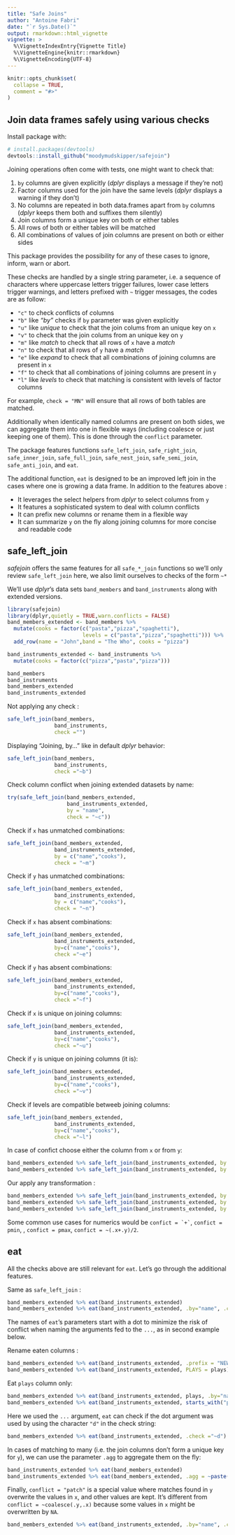 ```yaml
---
title: "Safe Joins"
author: "Antoine Fabri"
date: "`r Sys.Date()`"
output: rmarkdown::html_vignette
vignette: >
  %\VignetteIndexEntry{Vignette Title}
  %\VignetteEngine{knitr::rmarkdown}
  %\VignetteEncoding{UTF-8}
---
```


```r
knitr::opts_chunk$set(
  collapse = TRUE,
  comment = "#>"
)
```

## Join data frames safely using various checks

Install package with:

```r
# install.packages(devtools)
devtools::install_github("moodymudskipper/safejoin")
```

Joining operations often come with tests, one might want to check that:

 1. `by` columns are given explicitly (*dplyr* displays a message if 
   they're not)
 2. Factor columns used for the join have the same levels (*dplyr* displays a
   warning if they don't)
 3. No columns are repeated in both data.frames apart from `by` columns
   (*dplyr* keeps them both and suffixes them silently)
 4. Join columns form a unique key on both or either tables
 5. All rows of both or either tables will be matched
 6. All combinations of values of join columns are present on both or either sides
 
This package provides the possibility for any of these cases to ignore, inform,
warn or abort. 

These checks are handled by a single string parameter, i.e. a sequence of
characters where uppercase letters trigger failures, lower case letters trigger
warnings, and letters prefixed with `~` trigger messages, the codes are as follow:

* `"c"` to check *c*onflicts of *c*olumns
* `"b"` like *"by"* checks if `by` parameter was given explicitly
* `"u"` like *unique* to check that the join colums from an unique key on `x`
* `"v"` to check that the join colums from an unique key on `y`
* `"m"` like *match* to check that all rows of `x` have a _match_
* `"n"` to check that all rows of `y` have a _match_
* `"e"` like *expand* to check that all combinations of joining columns are present in `x`
* `"f"`  to check that all combinations of joining columns are present in `y`
* `"l"`  like *levels* to check that matching is consistent with levels of factor columns

For example, `check = "MN"` will ensure that all rows of both tables are matched.

Additionally when identically named columns are present on both
sides, we can aggregate them into one in flexible ways (including coalesce or
just keeping one of them). This is done through the `conflict` parameter.

The package features functions `safe_left_join`, `safe_right_join`, 
`safe_inner_join`,  `safe_full_join`, `safe_nest_join`,  `safe_semi_join`, 
`safe_anti_join`, and `eat`.

The additional function, `eat`
is designed to be an improved left join in the cases where one is growing a 
data frame. In addition to the features above :

* It leverages the select helpers from *dplyr* to select columns from `y`
* It features a sophisticated system to deal with column conflicts
* It can prefix new columns or rename them in a flexible way
* It can summarize `y` on the fly along joining columns for more concise and
readable code

## safe_left_join

*safejoin* offers the same features for all `safe_*_join` functions so we'll
only review `safe_left_join` here, we also limit ourselves to checks of the form
`~*`

We'll use *dplyr*'s data sets `band_members` and `band_instruments` along with
extended versions.

```r
library(safejoin)
library(dplyr,quietly = TRUE,warn.conflicts = FALSE)
band_members_extended <- band_members %>%
  mutate(cooks = factor(c("pasta","pizza","spaghetti"),
                        levels = c("pasta","pizza","spaghetti"))) %>%
  add_row(name = "John",band = "The Who", cooks = "pizza")

band_instruments_extended <- band_instruments %>%
  mutate(cooks = factor(c("pizza","pasta","pizza")))

band_members
band_instruments
band_members_extended
band_instruments_extended
```

Not applying any check :

```r
safe_left_join(band_members,
               band_instruments,
               check ="")
```

Displaying "Joining, by..." like in default *dplyr* behavior:

```r
safe_left_join(band_members,
               band_instruments,
               check ="~b")
```

Check column conflict when joining extended datasets by name:

```r
try(safe_left_join(band_members_extended,
                   band_instruments_extended,
                   by = "name",
                   check = "~c"))
```

Check if `x` has unmatched combinations:

```r
safe_left_join(band_members_extended,
               band_instruments_extended,
               by = c("name","cooks"),
               check = "~m")
```

Check if `y` has unmatched combinations:

```r
safe_left_join(band_members_extended,
               band_instruments_extended,
               by = c("name","cooks"),
               check = "~n")
```

Check if `x` has absent combinations:

```r
safe_left_join(band_members_extended,
               band_instruments_extended,
               by=c("name","cooks"),
               check ="~e")
```

Check if `y` has absent combinations:

```r
safe_left_join(band_members_extended,
               band_instruments_extended,
               by=c("name","cooks"),
               check ="~f")
```

Check if `x` is unique on joining columns:

```r
safe_left_join(band_members_extended,
               band_instruments_extended,
               by=c("name","cooks"),
               check ="~u")
```

Check if `y` is unique on joining columns (it is):

```r
safe_left_join(band_members_extended,
               band_instruments_extended,
               by=c("name","cooks"),
               check ="~v")
```

Check if levels are compatible betweeb joining columns:

```r
safe_left_join(band_members_extended,
               band_instruments_extended,
               by=c("name","cooks"),
               check ="~l")
```

In case of confict choose either the column from `x` or from `y`:

```r
band_members_extended %>% safe_left_join(band_instruments_extended, by = "name", conflict = ~.x)
band_members_extended %>% safe_left_join(band_instruments_extended, by = "name", conflict = ~.y)
```

Our apply any transformation :

```r
band_members_extended %>% safe_left_join(band_instruments_extended, by = "name", conflict = coalesce)
band_members_extended %>% safe_left_join(band_instruments_extended, by = "name", conflict = ~coalesce(.y,.x))
band_members_extended %>% safe_left_join(band_instruments_extended, by = "name", conflict = paste)
```

Some common use cases for numerics would be ``confict = `+` ``, `confict = pmin`,
, `confict = pmax`, `confict = ~(.x+.y)/2`.

## eat

All the checks above are still relevant for `eat`. Let's go through the
additional features.

Same as `safe_left_join` :

```r
band_members_extended %>% eat(band_instruments_extended)
band_members_extended %>% eat(band_instruments_extended, .by="name", .check ="")
```

The names of `eat`'s parameters start with a dot to minimize the risk of conflict
when naming the arguments fed to the `...`, as in second example below.

Rename eaten columns :

```r
band_members_extended %>% eat(band_instruments_extended, .prefix = "NEW")
band_members_extended %>% eat(band_instruments_extended, PLAYS = plays)
```

Eat `plays` column only:

```r
band_members_extended %>% eat(band_instruments_extended, plays, .by="name")
band_members_extended %>% eat(band_instruments_extended, starts_with("p"), .by="name")
```

Here we used the `...` argument, `eat` can check if the dot argument was used by
using the character `"d"` in the check string:

```r
band_members_extended %>% eat(band_instruments_extended, .check ="~d")
```

In cases of matching to many (i.e. the join columns don't form a unique key for
`y`), we can use the parameter `.agg` to aggregate them on the fly:

```r
band_instruments_extended %>% eat(band_members_extended)
band_instruments_extended %>% eat(band_members_extended, .agg = ~paste(.,collapse="/"))
```

Finally, `conflict = "patch"` is a special value where matches found in `y`
overwrite the values in `x`, and other values are kept. It's different from
`conflict = ~coalesce(.y,.x)` because some values in `x` might be overwritten
by `NA`.

```r
band_members_extended %>% eat(band_instruments_extended, .by="name", .conflict = "patch")
```
